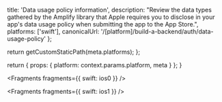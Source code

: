 
  title: 'Data usage policy information',
  description:
    "Review the data types gathered by the Amplify library that Apple requires you to disclose in your app's data usage policy when submitting the app to the App Store.",
  platforms: ['swift'],
  canonicalUrl: '/[platform]/build-a-backend/auth/data-usage-policy'
};

  return getCustomStaticPath(meta.platforms);
};

  return {
    props: {
      platform: context.params.platform,
      meta
    }
  };
}


<Fragments fragments={{ swift: ios0 }} />


<Fragments fragments={{ swift: ios1 }} />
